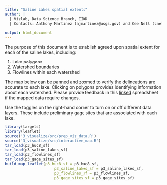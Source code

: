 ```yaml
---
title: "Saline Lakes spatial extents"
author: |
  | Vizlab, Data Science Branch, IIDD 
  | Contacts: Anthony Martinez (ajmartinez@usgs.gov) and Cee Nell (cnell@usgs.gov)
  
output: html_document
---
```


The purpose of this document is to establish agreed upon spatial extent for each of the saline lakes, including:

1. Lake polygons
2. Watershed boundaries
3. Flowlines within each watershed

The map below can be panned and zoomed to verify the delineations are accurate to each lake. Clicking on polygons provides identifying information about each watershed. Please provide feedback in this [linked](https://doimspp.sharepoint.com/:x:/s/IIDDStaff/EXalneoSajNDh95PN8mTRZEBz6Ww_eCY1U5vwgcW1qnAvQ?e=OC6jhf) spreadsheet if the mapped data require changes.

Use the toggles on the right-hand corner to turn on or off different data layers. These include preliminary gage sites that are associated with each lake.


```r
library(targets)
library(leaflet)
source('3_visualize/src/prep_viz_data.R')
source('3_visualize/src/interactive_map.R')
tar_load(p3_huc8_sf)
tar_load(p3_saline_lakes_sf)
tar_load(p3_flowlines_sf)
tar_load(p3_gage_sites_sf)
build_map_leaflet(p3_huc8_sf = p3_huc8_sf, 
                      p3_saline_lakes_sf = p3_saline_lakes_sf, 
                      p3_flowlines_sf = p3_flowlines_sf, 
                      p3_gage_sites_sf = p3_gage_sites_sf)
```
